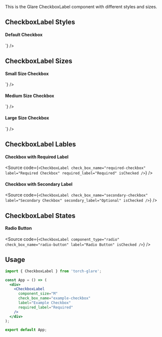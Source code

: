 
<Title>CheckboxLabel Component</Title>
  This is the Glare CheckboxLabel component with different styles and sizes.

<Meta of={CheckboxLabelStories} />

## CheckboxLabel Styles
#### Default Checkbox
<CheckboxLabel check_box_name="default-checkbox" label="Default Checkbox" />
<Source code={`<CheckboxLabel check_box_name="default-checkbox" label="Default Checkbox" />`} />

## CheckboxLabel Sizes
#### Small Size Checkbox
<CheckboxLabel component_size="S" check_box_name="small-checkbox" label="Small Checkbox" />
<Source code={`
<CheckboxLabel component_size="S" check_box_name="small-checkbox" label="Small Checkbox" />
`} />

#### Medium Size Checkbox
<CheckboxLabel component_size="M" check_box_name="medium-checkbox" label="Medium Checkbox" />
<Source code={`
<CheckboxLabel component_size="M" check_box_name="medium-checkbox" label="Medium Checkbox" />
`} />

#### Large Size Checkbox
<CheckboxLabel component_size="L" check_box_name="large-checkbox" label="Large Checkbox" />
<Source code={`
<CheckboxLabel component_size="L" check_box_name="large-checkbox" label="Large Checkbox" />
`} />


## CheckboxLabel Lables
#### Checkbox with Required Label
<CheckboxLabel
    check_box_name="required-checkbox"
    label="Required Checkbox"
    required_label="Required"
    isChecked
/>
<Source code={`
<CheckboxLabel
    check_box_name="required-checkbox"
    label="Required Checkbox"
    required_label="Required"
    isChecked
/>
`} />

#### Checkbox with Secondary Label
<CheckboxLabel
    check_box_name="secondary-checkbox"
    label="Secondary Checkbox"
    secondary_label="Optional"
    isChecked
/>
<Source code={`
<CheckboxLabel
    check_box_name="secondary-checkbox"
    label="Secondary Checkbox"
    secondary_label="Optional"
    isChecked
/>
`} />

## CheckboxLabel States
#### Radio Button
<CheckboxLabel
    component_type="radio"
    check_box_name="radio-button"
    label="Radio Button"
    isChecked
/>
<Source code={`
<CheckboxLabel
    component_type="radio"
    check_box_name="radio-button"
    label="Radio Button"
    isChecked
/>
`} />

## Usage

```jsx
import { CheckboxLabel } from 'torch-glare';

const App = () => (
  <div>
    <CheckboxLabel
      component_size="M"
      check_box_name="example-checkbox"
      label="Example Checkbox"
      required_label="Required"
    />
  </div>
);

export default App;
```